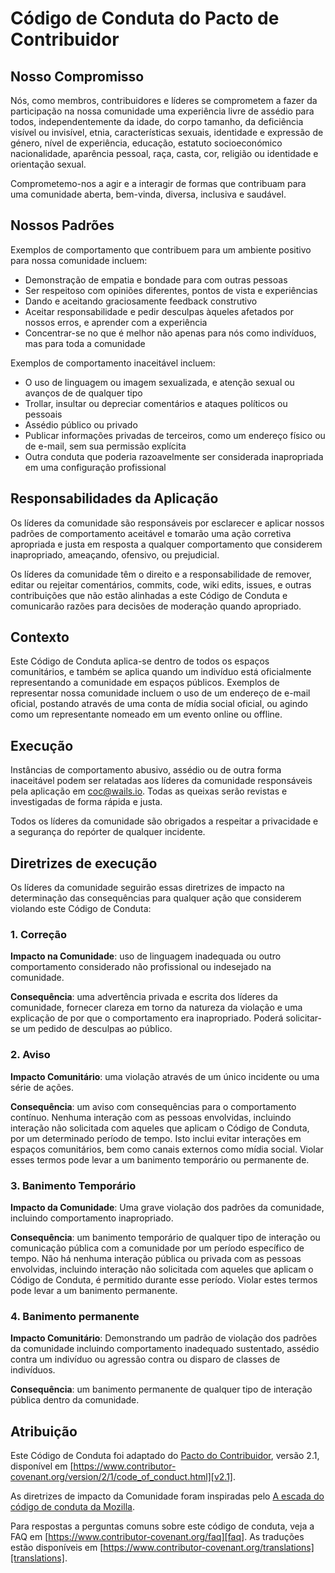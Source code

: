 # Código de Conduta do Pacto de Contribuidor

## Nosso Compromisso

Nós, como membros, contribuidores e líderes se comprometem a fazer da participação na nossa comunidade uma experiência livre de assédio para todos, independentemente da idade, do corpo tamanho, da deficiência visível ou invisível, etnia, características sexuais, identidade e expressão de género, nível de experiência, educação, estatuto socioeconómico nacionalidade, aparência pessoal, raça, casta, cor, religião ou identidade e orientação sexual.

Comprometemo-nos a agir e a interagir de formas que contribuam para uma comunidade aberta, bem-vinda, diversa, inclusiva e saudável.

## Nossos Padrões

Exemplos de comportamento que contribuem para um ambiente positivo para nossa comunidade incluem:

- Demonstração de empatia e bondade para com outras pessoas
- Ser respeitoso com opiniões diferentes, pontos de vista e experiências
- Dando e aceitando graciosamente feedback construtivo
- Aceitar responsabilidade e pedir desculpas àqueles afetados por nossos erros, e aprender com a experiência
- Concentrar-se no que é melhor não apenas para nós como indivíduos, mas para toda a comunidade

Exemplos de comportamento inaceitável incluem:

- O uso de linguagem ou imagem sexualizada, e atenção sexual ou avanços de de qualquer tipo
- Trollar, insultar ou depreciar comentários e ataques políticos ou pessoais
- Assédio público ou privado
- Publicar informações privadas de terceiros, como um endereço físico ou de e-mail, sem sua permissão explícita
- Outra conduta que poderia razoavelmente ser considerada inapropriada em uma configuração profissional

## Responsabilidades da Aplicação

Os líderes da comunidade são responsáveis por esclarecer e aplicar nossos padrões de comportamento aceitável e tomarão uma ação corretiva apropriada e justa em resposta a qualquer comportamento que considerem inapropriado, ameaçando, ofensivo, ou prejudicial.

Os líderes da comunidade têm o direito e a responsabilidade de remover, editar ou rejeitar comentários, commits, code, wiki edits, issues, e outras contribuições que não estão alinhadas a este Código de Conduta e comunicarão razões para decisões de moderação quando apropriado.

## Contexto

Este Código de Conduta aplica-se dentro de todos os espaços comunitários, e também se aplica quando um indivíduo está oficialmente representando a comunidade em espaços públicos. Exemplos de representar nossa comunidade incluem o uso de um endereço de e-mail oficial, postando através de uma conta de mídia social oficial, ou agindo como um representante nomeado em um evento online ou offline.

## Execução

Instâncias de comportamento abusivo, assédio ou de outra forma inaceitável podem ser relatadas aos líderes da comunidade responsáveis pela aplicação em coc@wails.io. Todas as queixas serão revistas e investigadas de forma rápida e justa.

Todos os líderes da comunidade são obrigados a respeitar a privacidade e a segurança do repórter de qualquer incidente.

## Diretrizes de execução

Os líderes da comunidade seguirão essas diretrizes de impacto na determinação das consequências para qualquer ação que considerem violando este Código de Conduta:

### 1. Correção

**Impacto na Comunidade**: uso de linguagem inadequada ou outro comportamento considerado não profissional ou indesejado na comunidade.

**Consequência**: uma advertência privada e escrita dos líderes da comunidade, fornecer clareza em torno da natureza da violação e uma explicação de por que o comportamento era inapropriado. Poderá solicitar-se um pedido de desculpas ao público.

### 2. Aviso

**Impacto Comunitário**: uma violação através de um único incidente ou uma série de ações.

**Consequência**: um aviso com consequências para o comportamento contínuo. Nenhuma interação com as pessoas envolvidas, incluindo interação não solicitada com aqueles que aplicam o Código de Conduta, por um determinado período de tempo. Isto inclui evitar interações em espaços comunitários, bem como canais externos como mídia social. Violar esses termos pode levar a um banimento temporário ou permanente de.

### 3. Banimento Temporário

**Impacto da Comunidade**: Uma grave violação dos padrões da comunidade, incluindo comportamento inapropriado.

**Consequência**: um banimento temporário de qualquer tipo de interação ou comunicação pública com a comunidade por um período específico de tempo. Não há nenhuma interação pública ou privada com as pessoas envolvidas, incluindo interação não solicitada com aqueles que aplicam o Código de Conduta, é permitido durante esse período. Violar estes termos pode levar a um banimento permanente.

### 4. Banimento permanente

**Impacto Comunitário**: Demonstrando um padrão de violação dos padrões da comunidade incluindo comportamento inadequado sustentado, assédio contra um indivíduo ou agressão contra ou disparo de classes de indivíduos.

**Consequência**: um banimento permanente de qualquer tipo de interação pública dentro da comunidade.

## Atribuição

Este Código de Conduta foi adaptado do [Pacto do Contribuidor][homepage], versão 2.1, disponível em [https://www.contributor-covenant.org/version/2/1/code_of_conduct.html][v2.1].

As diretrizes de impacto da Comunidade foram inspiradas pelo [A escada do código de conduta da Mozilla][mozilla coc].

Para respostas a perguntas comuns sobre este código de conduta, veja a FAQ em [https://www.contributor-covenant.org/faq][faq]. As traduções estão disponíveis em [https://www.contributor-covenant.org/translations][translations].

[homepage]: https://www.contributor-covenant.org
[v2.1]: https://www.contributor-covenant.org/version/2/1/code_of_conduct.html
[mozilla coc]: https://github.com/mozilla/diversity
[faq]: https://www.contributor-covenant.org/faq
[translations]: https://www.contributor-covenant.org/translations
